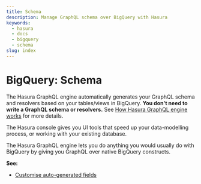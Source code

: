 ```yaml
---
title: Schema
description: Manage GraphQL schema over BigQuery with Hasura
keywords:
  - hasura
  - docs
  - bigquery
  - schema
slug: index
---
```


# BigQuery: Schema

The Hasura GraphQL engine automatically generates your GraphQL schema
and resolvers based on your tables/views in BigQuery. **You don't need
to write a GraphQL schema or resolvers.** See [How Hasura GraphQL engine works](/graphql/core/how-it-works/index.mdx#how-it-works) for more details.

The Hasura console gives you UI tools that speed up your data-modelling
process, or working with your existing database.

The Hasura GraphQL engine lets you do anything you would usually do with
BigQuery by giving you GraphQL over native BigQuery constructs.

**See:**

- [Customise auto-generated fields](/graphql/core/databases/bigquery/schema/custom-field-names.mdx)
